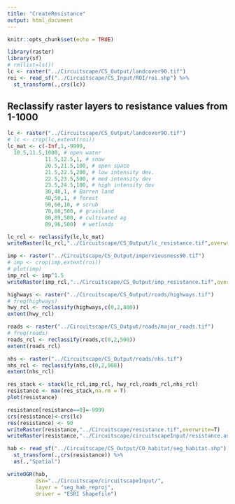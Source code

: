 ```yaml
---
title: "CreateResistance"
output: html_document
---
```


```r
knitr::opts_chunk$set(echo = TRUE)
```

```r
library(raster)
library(sf)
# rm(list=ls())
lc <- raster("../Circuitscape/CS_Output/landcover90.tif")
roi <- read_sf("../Circuitscape/CS_Input/ROI/roi.shp") %>% 
  st_transform(.,crs(lc))
```

## Reclassify raster layers to resistance values from 1-1000
```r

lc <- raster("../Circuitscape/CS_Output/landcover90.tif")
# lc <- crop(lc,extent(roi))
lc_mat <- c(-Inf,1,-9999,
  10.5,11.5,1000, # open water
            11.5,12.5,1, # snow
            20.5,21.5,100, # open space
            21.5,22.5,200, # low intensity dev.
            22.5,23.5,500, # med intensity dev
            23.5,24.5,100, # high intensity dev
            30,40,1, # Barren land
            40,50,1, # forest
            50,60,10, # scrub
            70,80,500, # grassland
            80,89,500, # cultivated ag
            89,96,500)  # wetlands

lc_rcl <- reclassify(lc,lc_mat)
writeRaster(lc_rcl,"../Circuitscape/CS_Output/lc_resistance.tif",overwrite=T)

```

```r

imp <- raster("../Circuitscape/CS_Output/imperviousness90.tif")
# imp <- crop(imp,extent(roi))
# plot(imp)
imp_rcl <- imp^1.5
writeRaster(imp_rcl,"../Circuitscape/CS_Output/imp_resistance.tif",overwrite=T)

```

```r

highways <- raster("../Circuitscape/CS_Output/roads/highways.tif") 
# freq(highways)
hwy_rcl <- reclassify(highways,c(0,2,800))
extent(hwy_rcl)

roads <- raster("../Circuitscape/CS_Output/roads/major_roads.tif") 
# freq(roads)
roads_rcl <- reclassify(roads,c(0,2,500))
extent(roads_rcl)

nhs <- raster("../Circuitscape/CS_Output/roads/nhs.tif") 
nhs_rcl <- reclassify(nhs,c(0,2,900))
extent(nhs_rcl)
```

```r
res_stack <- stack(lc_rcl,imp_rcl, hwy_rcl,roads_rcl,nhs_rcl)
resistance <- max(res_stack,na.rm = T)
plot(resistance)

resistance[resistance==0]=-9999
crs(resistance)<-crs(lc)
res(resistance) <- 90
writeRaster(resistance,"../Circuitscape/resistance.tif",overwrite=T)
writeRaster(resistance,"../Circuitscape/circuitscapeInput/resistance.asc",format='ascii',overwrite=T)

```


```r
hab <- read_sf("../Circuitscape/CS_Output/CO_habitat/seg_habitat.shp") %>% 
  st_transform(.,crs(resistance)) %>% 
  as(.,"Spatial")

writeOGR(hab,
         dsn="../Circuitscape/circuitscapeInput/",
         layer = "seg_hab_reproj",
         driver = "ESRI Shapefile")
```


